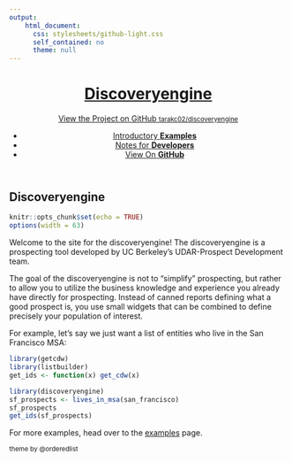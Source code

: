 ```yaml
---
output: 
    html_document:
      css: stylesheets/github-light.css
      self_contained: no
      theme: null
---
```

<div class="wrapper">
<header>
<a href="index.html"><h1>Discoveryengine</h1></a>
<p></p>
<p class="view"><a href="https://github.com/tarakc02/discoveryengine">View the Project on GitHub <small>tarakc02/discoveryengine</small></a></p>
<ul>
<li><a href="examples.html">Introductory <strong>Examples</strong></a></li>
<li><a href="developer-notes.html">Notes for <strong>Developers</strong></a></li>
<li><a href="https://github.com/tarakc02/discoveryengine">View On <strong>GitHub</strong></a></li>
</ul>
</header>
<section>
## Discoveryengine
```r
knitr::opts_chunk$set(echo = TRUE)
options(width = 63)
```
Welcome to the site for the discoveryengine! The discoveryengine is a prospecting tool developed by UC Berkeley's UDAR-Prospect Development team.

The goal of the discoveryengine is not to "simplify" prospecting, but rather to allow you to utilize the business knowledge and experience you already have directly for prospecting. Instead of canned reports defining what a good prospect is, you use small widgets that can be combined to define precisely your population of interest. 

For example, let's say we just want a list of entities who live in the San Francisco MSA:

```r
library(getcdw)
library(listbuilder)
get_ids <- function(x) get_cdw(x)
```

```r
library(discoveryengine)
sf_prospects <- lives_in_msa(san_francisco)
sf_prospects
get_ids(sf_prospects)
```

For more examples, head over to the [examples](examples.html) page.


</section>
<footer><small>theme by @orderedlist</small></footer>
</div>
<script src="javascripts/scale.fix.js"></script>
